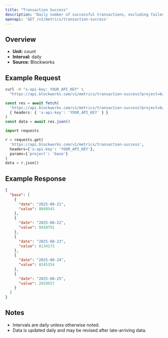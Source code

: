 ```yaml
---
title: "Transaction Success"
description: "Daily number of successful transactions, excluding failed transactions."
openapi: 'GET /v1/metrics/transaction-success'
---
```


## Overview

- **Unit:** count
- **Interval:** daily
- **Source:** Blockworks

## Example Request

<CodeGroup>

```bash cURL
curl -H "x-api-key: YOUR_API_KEY" \
  "https://api.blockworks.com/v1/metrics/transaction-success?project=base"
```

```typescript TypeScript
const res = await fetch(
  'https://api.blockworks.com/v1/metrics/transaction-success?project=base',
  { headers: { 'x-api-key': 'YOUR_API_KEY' } }
)
const data = await res.json()
```

```python Python
import requests

r = requests.get(
  'https://api.blockworks.com/v1/metrics/transaction-success',
  headers={'x-api-key': 'YOUR_API_KEY'},
  params={'project': 'base'}
)
data = r.json()
```

</CodeGroup>

## Example Response

```json
{
  "base": [
    {
      "date": "2025-08-21",
      "value": 8849543
    },
    {
      "date": "2025-08-22",
      "value": 8410791
    },
    {
      "date": "2025-08-23",
      "value": 8134173
    },
    {
      "date": "2025-08-24",
      "value": 8245354
    },
    {
      "date": "2025-08-25",
      "value": 2029557
    }
  ]
}
```

## Notes
- Intervals are daily unless otherwise noted.
- Data is updated daily and may be revised after late-arriving data.
